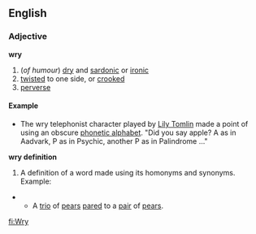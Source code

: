 ==English==
=== Adjective ===
'''wry'''
#(''of humour'') [[dry]] and [[sardonic]] or [[ironic]]
# [[twisted]] to one side, or [[crooked]]
# [[perverse]]

==== Example ====

* The wry telephonist character played by [[w:Lily Tomlin|Lily Tomlin]] made a point of using an obscure [[phonetic alphabet]].  "Did you say apple?  A as in Aadvark, P as in Psychic, another P as in Palindrome ..."

'''wry definition''' 

# A definition of a word made using its homonyms and synonyms.  Example:
** A [[trio]] of [[pear]]s [[pare]]d to a [[pair]] of [[pear]]s. 

[[fi:Wry]]